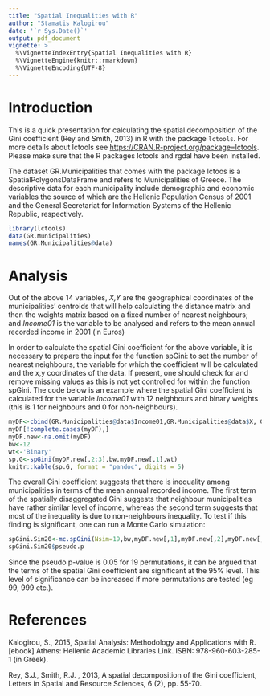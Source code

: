 ---
title: "Spatial Inequalities with R"
author: "Stamatis Kalogirou"
date: '`r Sys.Date()`'
output: pdf_document
vignette: >
  %\VignetteIndexEntry{Spatial Inequalities with R}  
  %\VignetteEngine{knitr::rmarkdown}
  %\VignetteEncoding{UTF-8}
---
# Introduction

This is a quick presentation for calculating the spatial decomposition of the Gini coefficient (Rey and Smith, 2013) in R with the package `lctools`. For more details about lctools see <https://CRAN.R-project.org/package=lctools>. Please make sure that the R packages lctools and rgdal have been installed. 

The dataset GR.Municipalities that comes with the package lctoos is a SpatialPolygonsDataFrame and refers to Municipalities of Greece. The descriptive data for each municipality include demographic and economic variables the source of which are the Hellenic Population Census of 2001 and the General Secretariat for Information Systems of the Hellenic Republic, respectively.

```{r message=FALSE}
library(lctools)
data(GR.Municipalities)
names(GR.Municipalities@data)
```

# Analysis

Out of the above 14 variables, _X,Y_ are the geographical coordinates of the municipalities' centroids that will help calculating the distance matrix and then the weights matrix based on a fixed number of nearest neighbours; and _Income01_ is the variable to be analysed and refers to the mean annual recorded income in 2001 (in Euros)

In order to calculate the spatial Gini coefficient for the above variable, it is necessary to prepare the input for the function spGini: to set the number of nearest neighbours, the variable for which the coefficient will be calculated and the x,y coordinates of the data. If present, one should check for and remove missing values as this is not yet controlled for within the function spGini. The code below is an example where the spatial Gini coefficient is calculated for the variable _Income01_ with 12 neighbours and binary weights (this is 1 for neighbours and 0 for non-neighbours).

```{r}
myDF<-cbind(GR.Municipalities@data$Income01,GR.Municipalities@data$X, GR.Municipalities@data$Y)
myDF[!complete.cases(myDF),]
myDF.new<-na.omit(myDF)
bw<-12
wt<-'Binary'
sp.G<-spGini(myDF.new[,2:3],bw,myDF.new[,1],wt)
knitr::kable(sp.G, format = "pandoc", digits = 5)
```

The overall Gini coefficient suggests that there is inequality among municipalities in terms of the mean annual recorded income. The first term of the spatially disaggregated Gini suggests that neighbour municipalities have rather similar level of income, whereas the second term suggests that most of the inequality is due to non-neighbours inequality. To test if this finding is significant, one can run a Monte Carlo simulation:

```{r warning = FALSE}
spGini.Sim20<-mc.spGini(Nsim=19,bw,myDF.new[,1],myDF.new[,2],myDF.new[,3],wt)
spGini.Sim20$pseudo.p
```
Since the pseudo p-value is 0.05 for 19 permutations, it can be argued that the terms of the spatial Gini coefficient are significant at the 95% level. This level of significance can be increased if more permutations are tested (eg 99, 999 etc.).


# References

Kalogirou, S., 2015, Spatial Analysis: Methodology and Applications with R. [ebook] Athens: Hellenic Academic Libraries Link. ISBN: 978-960-603-285-1 (in Greek).  \url{https://repository.kallipos.gr/handle/11419/5029?locale=en}

Rey, S.J., Smith, R.J. , 2013, A spatial decomposition of the Gini coefficient, Letters in Spatial and Resource Sciences, 6 (2), pp. 55-70.